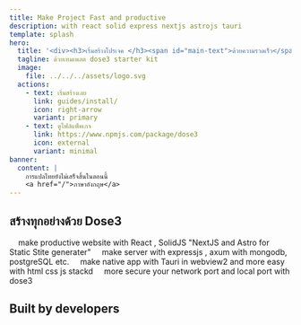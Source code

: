 ```yaml
---
title: Make Project Fast and productive
description: with react solid express nextjs astrojs tauri
template: splash
hero:
  title: '<div><h3>เริ่มสร้างโปรเจค </h3><span id="main-text">ด้วยความรวดเร็ว</span></div>'
  tagline: ด้วยเทมเพลต dose3 starter kit
  image:
    file: ../../../assets/logo.svg
  actions:
    - text: เริ่มสร้างเลย
      link: guides/install/
      icon: right-arrow
      variant: primary
    - text: ดูไฟล์แพ็คเกจ
      link: https://www.npmjs.com/package/dose3
      icon: external
      variant: minimal
banner:
  content: |
    การแปลไทยยังไม่เสร็จสิ้นในตอนนี้
    <a href="/">ภาษาอังกฤษ</a>
---
```



<div class="hero-bg">
	<div class="bg-logo"></div>
	<div class="bg-grad"></div>
	<div class="bg-grad-red"></div>
</div>

## สร้างทุกอย่างด้วย Dose3 

<CardGrid >
	<Card title="Website" icon="star">
		&nbsp;&nbsp;&nbsp;    make productive website with React , SolidJS "NextJS and Astro for Static Stite generater"
	</Card>
	<Card title="Server" icon="rocket">
		&nbsp;&nbsp;&nbsp;    make server with expressjs , axum with mongodb, postgreSQL etc.
	</Card>
	<Card title="Native" icon="laptop">
		&nbsp;&nbsp;&nbsp;    make native app with Tauri in webview2 and more easy with html css js stackd
	</Card>
	<Card title="Network" icon="open-book">
		&nbsp;&nbsp;&nbsp;    more secure your network port and local port with dose3
	</Card>
</CardGrid>

## Built by developers

<div>
<Dev/>
</div>

